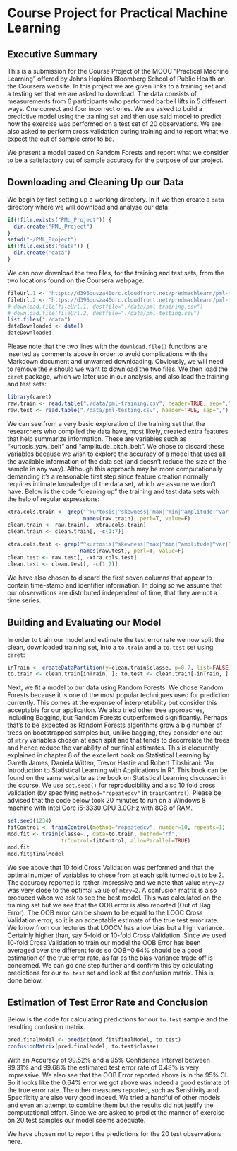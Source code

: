 Course Project for Practical Machine Learning
==============================================

Executive Summary
-----------------

This is a submission for the Course Project of the MOOC "Practical Machine Learning" offered by Johns Hopkins Bloomberg School of Public Health on the Coursera website. In this project we are given links to a training set and a testing set that we are asked to download. The data consists of measurements from 6 participants who performed barbell lifts in 5 different ways. One correct and four incorrect ones. We are asked to build a predictive model using the training set and then use said model to predict how the exercise was performed on a test set of 20 observations. We are also asked to perform cross validation during training and to report what we expect the out of sample error to be.

We present a model based on Random Forests and report what we consider to be a satisfactory out of sample accuracy for the purpose of our project.

Downloading and Cleaning Up our Data
------------------------------------

We begin by first setting up a working directory. In it we then create a `data` directory where we will download and analyse our data:

```r
if(!file.exists("PML_Project")) {
  dir.create("PML_Project")
}
setwd("~/PML_Project")
if(!file.exists("data")) {
  dir.create("data")
}
```

We can now download the two files, for the training and test sets, from the two locations found on the Coursera webpage:

```r
fileUrl.1 <- "https://d396qusza40orc.cloudfront.net/predmachlearn/pml-training.csv"
fileUrl.2 <- "https://d396qusza40orc.cloudfront.net/predmachlearn/pml-testing.csv"
# download.file(fileUrl.1, destfile="./data/pml-training.csv")
# download.file(fileUrl.2, destfile="./data/pml-testing.csv")
list.files("./data")
dateDownloaded <- date()
dateDownloaded
```

Please note that the two lines with the `download.file()` functions are inserted as comments above in order to avoid complications with the Markdown document and unwanted downloading. Obviously, we will need to remove the `#` should we want to download the two files. We then load the `caret` package, which we later use in our analysis, and also load the training and test sets:

```r
library(caret)
raw.train <- read.table("./data/pml-training.csv", header=TRUE, sep=",")
raw.test <- read.table("./data/pml-testing.csv", header=TRUE, sep=",")
```

We can see from a very basic exploration of the training set that the researchers who compiled the data have, most likely, created extra features that help summarize information. These are variables such as "kurtosis_yaw_belt" and "amplitude_pitch_belt". We chose to discard these variables because we wish to explore the accuracy of a model that uses all the available information of the data set (and doesn't reduce the size of the sample in any way). Although this approach may be more computationally demanding it's a reasonable first step since feature creation normally requires intimate knowledge of the data set, which we assume we don't have. Below is the code "cleaning up" the training and test data sets with the help of regular expressions:

```r
xtra.cols.train <- grep("^kurtosis|^skewness|^max|^min|^amplitude|^var|^avg|^stddev",
                        names(raw.train), perl=T, value=F)
clean.train <- raw.train[, -xtra.cols.train]
clean.train <- clean.train[, -c(1:7)]

xtra.cols.test <- grep("^kurtosis|^skewness|^max|^min|^amplitude|^var|^avg|^stddev",
                       names(raw.test), perl=T, value=F)
clean.test <- raw.test[, -xtra.cols.test]
clean.test <- clean.test[, -c(1:7)]
```

We have also chosen to discard the first seven columns that appear to contain time-stamp and identifier information. In doing so we assume that our observations are distributed independent of time, that they are not a time series.

Building and Evaluating our Model
---------------------------------

In order to train our model and estimate the test error rate we now split the clean, downloaded training set, into a `to.train` and a `to.test` set using `caret`:

```r
inTrain <- createDataPartition(y=clean.train$classe, p=0.7, list=FALSE)
to.train <- clean.train[inTrain, ]; to.test <- clean.train[-inTrain, ]
```

Next, we fit a model to our data using Random Forests. We chose Random Forests because it is one of the most popular techniques used for prediction currently. This comes at the expense of interpretability but consider this acceptable for our application. We also tried other tree approaches, including Bagging,  but Random Forests outperformed significantly. Perhaps that's to be expected as Random Forests algorithms grow a big number of trees on bootstrapped samples but, unlike bagging, they consider one out of `mtry` variables chosen at each split and that tends to decorrelate the trees and hence reduce the variability of our final estimates. This is eloquently explained in chapter 8 of the excellent book on Statistical Learning by Gareth James, Daniela Witten, Trevor Hastie and Robert Tibshirani: "An Introduction to Statistical Learning with Applications in R". This book can be found on the same website as the book on Statistical Learning discussed in the course. We use `set.seed()` for reproducibility and also 10 fold cross validation (by specifying `method="repeatedcv"` in `trainControl`). Please be advised that the code below took 20 minutes to run on a Windows 8 machine with Intel Core i5-3330 CPU 3.0GHz with 8GB of RAM.

```r
set.seed(1234)
fitControl <- trainControl(method="repeatedcv", number=10, repeats=1)
mod.fit <- train(classe~., data=to.train, method="rf",
                 trControl=fitControl, allowParallel=TRUE)
mod.fit
mod.fit$finalModel
```

We see above that 10 fold Cross Validation was performed and that the optimal number of variables to chose from at each split turned out to be 2. The accuracy reported is rather impressive and we note that value `mtry=27` was very close to the optimal value of `mtry=2`. A confusion matrix is also produced when we ask to see the best model. This was calculated on the training set but we see that the OOB error is also reported (Out of Bag Error). The OOB error can be shown to be equal to the LOOC Cross Validation error, so it is an acceptable estimate of the true test error rate. We know from our lectures that LOOCV has a low bias but a high variance. Certainly higher than, say 5-fold or 10-fold Cross Validation. Since we used 10-fold Cross Validation to train our model the OOB Error has been averaged over the different folds so OOB=0.64% should be a good estimation of the true error rate, as far as the bias-variance trade off is concerned. We can go one step further and confirm this by calculating predictions for our `to.test` set and look at the confusion matrix. This is done below.

Estimation of Test Error Rate and Conclusion
--------------------------------------------

Below is the code for calculating predictions for our `to.test` sample and the resulting confusion matrix.

```r
pred.finalModel <- predict(mod.fit$finalModel, to.test)
confusionMatrix(pred.finalModel, to.test$classe)
```

With an Accuracy of 99.52% and a 95% Confidence Interval between 99.31% and 99.68% the estimated test error rate of 0.48% is very impressive. We also see that the OOB Error reported above is in the 95% CI. So it looks like the 0.64% error we got above was indeed a good estimate of the true error rate. The other measures reported, such as Sensitivity and Specificity are also very good indeed. We tried a handful of other models and even an attempt to combine them but the results did not justify the computational effort. Since we are asked to predict the manner of exercise on 20 test samples our model seems adequate.

We have chosen not to report the predictions for the 20 test observations here.